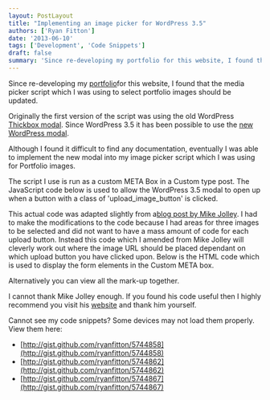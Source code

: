 ```yaml
---
layout: PostLayout
title: "Implementing an image picker for WordPress 3.5" 
authors: ['Ryan Fitton']
date: '2013-06-10'
tags: ['Development', 'Code Snippets']
draft: false
summary: 'Since re-developing my portfolio for this website, I found that the media picker script which I was using to select portfolio images should be updated. Originally the first version of the script was using the old WordPress Thickbox modal. Since WordPress 3.5 it has been possible to use the new WordPress modal. Although I found ...'
---
```


Since re-developing my [portfolio](https://ryanfitton.co.uk/portfolio/ "Portfolio")for this website, I found that the media picker script which I was using to select portfolio images should be updated.

Originally the first version of the script was using the old WordPress [Thickbox modal](http://codex.wordpress.org/ThickBox). Since WordPress 3.5 it has been possible to use the [new WordPress modal](http://codex.wordpress.org/Version_3.5#Highlights).

Although I found it difficult to find any documentation, eventually I was able to implement the new modal into my image picker script which I was using for Portfolio images.

The script I use is run as a custom META Box in a Custom type post. The JavaScript code below is used to allow the WordPress 3.5 modal to open up when a button with a class of 'upload_image_button' is clicked.

This actual code was adapted slightly from a[blog post by Mike Jolley](http://mikejolley.com/2012/12/using-the-new-wordpress-3-5-media-uploader-in-plugins/). I had to make the modifications to the code because I had areas for three images to be selected and did not want to have a mass amount of code for each upload button. Instead this code which I amended from Mike Jolley will cleverly work out where the image URL should be placed dependant on which upload button you have clicked upon. Below is the HTML code which is used to display the form elements in the Custom META box.

Alternatively you can view all the mark-up together.

I cannot thank Mike Jolley enough. If you found his code useful then I highly recommend you visit his [website](http://mikejolley.com/) and thank him yourself.

Cannot see my code snippets? Some devices may not load them properly. View them here:

-   [http://gist.github.com/ryanfitton/5744858](http://gist.github.com/ryanfitton/5744858)
-   [http://gist.github.com/ryanfitton/5744862](http://gist.github.com/ryanfitton/5744862)
-   [http://gist.github.com/ryanfitton/5744867](http://gist.github.com/ryanfitton/5744867)
